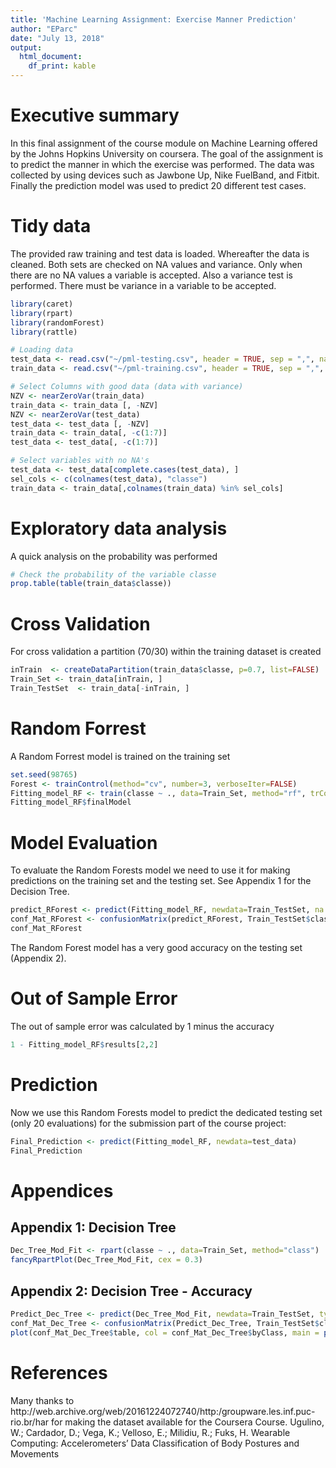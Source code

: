 ```yaml
---
title: 'Machine Learning Assignment: Exercise Manner Prediction'
author: "EParc"
date: "July 13, 2018"
output:
  html_document:
    df_print: kable
---
```


# Executive summary
In this final assignment of the course module on Machine Learning offered by the Johns Hopkins University on coursera. The goal of the assignment is to predict the manner in which the exercise was performed. The data was collected by using devices such as Jawbone Up, Nike FuelBand, and Fitbit. Finally the prediction model was used to  predict 20 different test cases.  

# Tidy data
The provided raw training and test data is loaded. Whereafter the data is cleaned.
Both sets are checked on NA values and variance. Only when there are no NA values a variable is accepted.
Also a variance test is performed. There must be variance in a variable to be accepted.

```r
library(caret)
library(rpart)
library(randomForest)
library(rattle)
```
```r
# Loading data
test_data <- read.csv("~/pml-testing.csv", header = TRUE, sep = ",", na.strings = c("NA", "#DIV/0!", ""))
train_data <- read.csv("~/pml-training.csv", header = TRUE, sep = ",",  na.strings = c("NA", "#DIV/0!", ""))

# Select Columns with good data (data with variance)
NZV <- nearZeroVar(train_data)
train_data <- train_data [, -NZV]
NZV <- nearZeroVar(test_data)
test_data <- test_data [, -NZV]
train_data <- train_data[, -c(1:7)]
test_data <- test_data[, -c(1:7)]

# Select variables with no NA's
test_data <- test_data[complete.cases(test_data), ]
sel_cols <- c(colnames(test_data), "classe")
train_data <- train_data[,colnames(train_data) %in% sel_cols] 

```

# Exploratory data analysis
A quick analysis on the probability was performed
```r
# Check the probability of the variable classe 
prop.table(table(train_data$classe))
```

# Cross Validation
For cross validation a partition (70/30) within the training dataset is created 
```r
inTrain  <- createDataPartition(train_data$classe, p=0.7, list=FALSE)
Train_Set <- train_data[inTrain, ]
Train_TestSet  <- train_data[-inTrain, ]
```

# Random Forrest
A Random Forrest model is trained on the training set
```r
set.seed(98765)
Forest <- trainControl(method="cv", number=3, verboseIter=FALSE)
Fitting_model_RF <- train(classe ~ ., data=Train_Set, method="rf", trControl=Forest, na.action=na.roughfix)
Fitting_model_RF$finalModel
```

# Model Evaluation
To evaluate the Random Forests model we need to use it for making predictions on the training set and the testing set. See Appendix 1 for the Decision Tree.
```r
predict_RForest <- predict(Fitting_model_RF, newdata=Train_TestSet, na.action = na.pass)
conf_Mat_RForest <- confusionMatrix(predict_RForest, Train_TestSet$classe)
conf_Mat_RForest
```
The Random Forest model has a very good accuracy on the testing set (Appendix 2). 

# Out of Sample Error
The out of sample error was calculated by 1 minus the accuracy
```r
1 - Fitting_model_RF$results[2,2]
```

# Prediction
Now we use this Random Forests model to predict the dedicated testing set (only 20 evaluations) for the submission part of the course project:
```r
Final_Prediction <- predict(Fitting_model_RF, newdata=test_data)
Final_Prediction
```

# Appendices
## Appendix 1: Decision Tree
```r
Dec_Tree_Mod_Fit <- rpart(classe ~ ., data=Train_Set, method="class")
fancyRpartPlot(Dec_Tree_Mod_Fit, cex = 0.3)
```

## Appendix 2: Decision Tree - Accuracy
```r
Predict_Dec_Tree <- predict(Dec_Tree_Mod_Fit, newdata=Train_TestSet, type="class")
conf_Mat_Dec_Tree <- confusionMatrix(Predict_Dec_Tree, Train_TestSet$classe)
plot(conf_Mat_Dec_Tree$table, col = conf_Mat_Dec_Tree$byClass, main = paste("Decision Tree - Accuracy =", round(conf_Mat_Dec_Tree$overall['Accuracy'], 4)))
```

# References
Many thanks to http://web.archive.org/web/20161224072740/http:/groupware.les.inf.puc-rio.br/har for making the dataset available for the Coursera Course. 
Ugulino, W.; Cardador, D.; Vega, K.; Velloso, E.; Milidiu, R.; Fuks, H. Wearable Computing: Accelerometers' Data Classification of Body Postures and Movements
